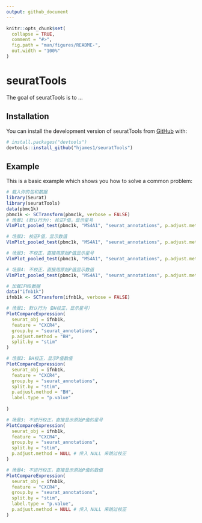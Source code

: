 ```yaml
---
output: github_document
---
```


<!-- README.md is generated from README.Rmd. Please edit that file -->

```r
knitr::opts_chunk$set(
  collapse = TRUE,
  comment = "#>",
  fig.path = "man/figures/README-",
  out.width = "100%"
)
```

# seuratTools

<!-- badges: start -->
<!-- badges: end -->

The goal of seuratTools is to ...

## Installation

You can install the development version of seuratTools from [GitHub](https://github.com/) with:

``` r
# install.packages("devtools")
devtools::install_github("hjames1/seuratTools")
```

## Example

This is a basic example which shows you how to solve a common problem:

```r
# 载入你的包和数据
library(Seurat)
library(seuratTools)
data(pbmc1k) 
pbmc1k <- SCTransform(pbmc1k, verbose = FALSE)
# 场景1 (默认行为): 校正P值，显示星号
VlnPlot_pooled_test(pbmc1k, "MS4A1", "seurat_annotations", p.adjust.method = "fdr", label.type = "signif")

# 场景2: 校正P值，显示数值
VlnPlot_pooled_test(pbmc1k, "MS4A1", "seurat_annotations", p.adjust.method = "fdr", label.type = "p.value")

# 场景3: 不校正，直接用原始P值显示星号
VlnPlot_pooled_test(pbmc1k, "MS4A1", "seurat_annotations", p.adjust.method = NULL, label.type = "signif")

# 场景4: 不校正，直接用原始P值显示数值
VlnPlot_pooled_test(pbmc1k, "MS4A1", "seurat_annotations", p.adjust.method = NULL, label.type = "p.value")
```



```r

# 加载IFNB数据
data("ifnb1k")
ifnb1k <- SCTransform(ifnb1k, verbose = FALSE)

# 场景1: 默认行为（BH校正，显示星号）
PlotCompareExpression(
  seurat_obj = ifnb1k,
  feature = "CXCR4",
  group.by = "seurat_annotations",
  p.adjust.method = "BH",
  split.by = "stim"
)

# 场景2: BH校正，显示P值数值
PlotCompareExpression(
  seurat_obj = ifnb1k,
  feature = "CXCR4",
  group.by = "seurat_annotations",
  split.by = "stim",
  p.adjust.method = "BH",
  label.type = "p.value"
  
)

# 场景3: 不进行校正，直接显示原始P值的星号
PlotCompareExpression(
  seurat_obj = ifnb1k,
  feature = "CXCR4",
  group.by = "seurat_annotations",
  split.by = "stim",
  p.adjust.method = NULL # 传入 NULL 来跳过校正
)

# 场景4: 不进行校正，直接显示原始P值的数值
PlotCompareExpression(
  seurat_obj = ifnb1k,
  feature = "CXCR4",
  group.by = "seurat_annotations",
  split.by = "stim",
  label.type = "p.value",
  p.adjust.method = NULL # 传入 NULL 来跳过校正
)
```
